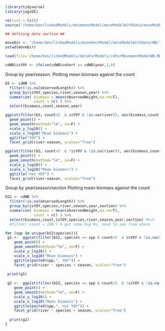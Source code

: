 ```r
library(tidyverse)
library(jagsUI)

rm(list = ls())
source('/home/ben/linkedModels/movementModel/moveModelWithData/moveModFunctions.R')

## defining data section ##

moveDir <- "/home/ben/linkedModels/movementModel/moveModelWithData/WB/"
setwd(moveDir)

load(file='/home/ben/linkedModels/dataForModels/cdForMovementModelWB.RData')

cdWB$isYOY <- ifelse(cdWB$cohort == cdWB$year,1,0)
```


Group by year/season. 
Plotting mean biomass against the count
```r
bS <- cdWB %>%
  filter(!is.na(observedLength)) %>%
  group_by(isYOY,species,river,season,year) %>%
  summarize( biomass = mean(observedWeight,na.rm=T),
             count = n() ) %>%
  select(biomass,count,season,year)

ggplot(filter(bS, count>5  & isYOY & !is.na(river)), aes(biomass,count,color=species)) +
  geom_point() +
  geom_smooth(method="lm", se=F) +
  scale_y_log10() +
  scale_x_log10("Mean biomass") +
  ggtitle("YOY") +
  facet_grid(river~season, scales="free")

ggplot(filter(bS, count>5  & !isYOY & !is.na(river)), aes(biomass,count,color=species)) +
  geom_point() +
  geom_smooth(method="lm", se=F) +
  scale_y_log10() +
  scale_x_log10("Mean biomass") +
  ggtitle("not YOY") +
  facet_grid(river~season, scales="free")

```

Group by year/season/section
Plotting mean biomass against the count
```r
bS2 <- cdWB %>%
  filter(!is.na(observedLength)) %>%
  group_by(isYOY,species,river,season,year,section) %>%
  summarize( biomass = mean(observedWeight,na.rm=T),
             count = n() ) %>%
  select(biomass,count,isYOY,species,river,season,year,section) #%>%
  #filter( count < 100 ) # get some big #s, need to see from where

for (spp in unique(bS2$species)){
 g1 <-  ggplot(filter(bS2, species == spp & count>5  & isYOY & !is.na(river)), aes(biomass,count,color=species)) +
    geom_point() +
    geom_smooth(method="lm", se=F) +
    scale_y_log10() +
    scale_x_log10("Mean biomass") +
    ggtitle(paste0(spp,", YOY")) +
    facet_grid(river ~ species + season, scales="free")
 
 print(g1)
  
 g2 <-  ggplot(filter(bS2, species == spp & count>5  & !isYOY & !is.na(river)), aes(biomass,count,color=factor(year))) +
    geom_point() +
    geom_smooth(method="lm", se=F) +
    scale_y_log10() +
    scale_x_log10("Mean biomass") +
    ggtitle(paste0(spp,", not YOY")) +
    facet_grid(river ~ species + season, scales="free")
 
  print(g2)
}
```

